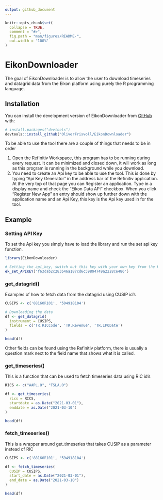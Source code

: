```yaml
---
output: github_document
---
```


<!-- README.md is generated from README.Rmd. Please edit that file -->

```r
knitr::opts_chunk$set(
  collapse = TRUE,
  comment = "#>",
  fig.path = "man/figures/README-",
  out.width = "100%"
)
```

# EikonDownloader

<!-- badges: start -->
<!-- badges: end -->

The goal of EikonDownloader is to allow the user to download timeseries and datagrid data from the Eikon platform using purely the R programming language.

## Installation

You can install the development version of EikonDownloader from [GitHub](https://github.com/) with:

``` r
# install.packages("devtools")
devtools::install_github("OliverFrisvoll/EikonDownloader")
```


To be able to use the tool there are a couple of things that needs to be in order

1. Open the Refinitiv Workspace, this program has to be running during every request. It can be minimized and closed down, it will work as long as this program is running in the background while you download.
2. You need to create an Api key to be able to use the tool. This is done by typing "Api Key Generator" in the address bar of the Refinitiv application. At the very top of that page you can Register an application. Type in a display name and check the "Eikon Data API" checkbox. When you click "Register New App" an entry should show up further down with the application name and an Api Key, this key is the Api key used in for the tool.


## Example

### Setting API Key
To set the Api key you simply have to load the library and run the set api key function.

```r
library(EikonDownloader)

# Setting the api_key, switch out this key with your own key from the Refinitiv Workspace
ek_set_APIKEY('f63dab2c283546a187cd6c59894749a2228ce486')

```

### get_datagrid()
Examples of how to fetch data from the datagrid using CUSIP id's

```r

CUSIPS <- c('88160R101', '594918104')

# Downloading the data
df <- get_datagrid(
  instrument = CUSIPS,
  fields = c('TR.RICCode', 'TR.Revenue', 'TR.IPODate')
)

head(df)
```

Other fields can be found using the Refinitiv platform, there is usually a question mark next to the field name that shows what it is called.

### get_timeseries()
This is a function that can be used to fetch timeseries data using RIC id's

```r

RICS <- c("AAPL.O", "TSLA.O")

df <- get_timeseries(
  rics = RICS,
  startdate = as.Date("2021-03-01"),
  enddate = as.Date("2021-03-10")
)

head(df)

```

### fetch_timeseries()
This is a wrapper around get_timeseries that takes CUSIP as a parameter instead of RIC

```r

CUSIPS <- c('88160R101', '594918104')

df <- fetch_timeseries(
  CUSIP = CUSIPS,
  start_date = as.Date("2021-03-01"),
  end_date = as.Date("2021-03-10")
)

head(df)

```

